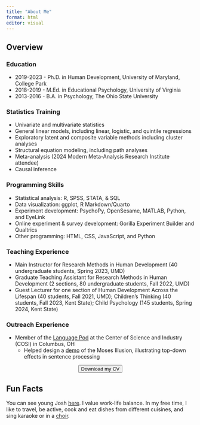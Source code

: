 ```yaml
---
title: "About Me"
format: html
editor: visual
---
```


## Overview

### Education

-   2019-2023 - Ph.D. in Human Development, University of Maryland, College Park
-   2018-2019 - M.Ed. in Educational Psychology, University of Virginia
-   2013-2016 - B.A. in Psychology, The Ohio State University

### Statistics Training

-   Univariate and multivariate statistics
-   General linear models, including linear, logistic, and quintile regressions
-   Exploratory latent and composite variable methods including cluster analyses
-   Structural equation modeling, including path analyses
-   Meta-analysis (2024 Modern Meta-Analysis Research Institute attendee)
-   Causal inference

### Programming Skills

-   Statistical analysis: R, SPSS, STATA, & SQL
-   Data visualization: ggplot, R Markdown/Quarto
-   Experiment development: PsychoPy, OpenSesame, MATLAB, Python, and EyeLink
-   Online experiment & survey development: Gorilla Experiment Builder and Qualtrics
-   Other programming: HTML, CSS, JavaScript, and Python

### Teaching Experience
- Main Instructor for Research Methods in Human Development (40 undergraduate students, Spring 2023, UMD)
- Graduate Teaching Assistant for Research Methods in Human Development (2 sections, 80 undergraduate students, Fall 2022, UMD)
- Guest Lecturer for one section of Human Development Across the Lifespan (40 students, Fall 2021, UMD); Children's Thinking (40 students, Fall 2023, Kent State); Child Psychology (145 students, Spring 2024, Kent State)

### Outreach Experience
- Member of the [Language Pod](https://u.osu.edu/thebln/language-pod/){target="_blank"} at the Center of Science and Industry (COSI) in Columbus, OH
  - Helped design a [demo](https://bpb-us-w2.wpmucdn.com/u.osu.edu/dist/4/44077/files/2017/03/TRICK-SENTENCES-DEMO-1mj2dhj.pdf){target="_blank"} of the Moses Illusion, illustrating top-down effects in sentence processing

<center><a href="CV-MedranoJ.pdf" target="_blank"><button type="button" class="btn btn-primary">Download my CV</button></a></center>

## Fun Facts

You can see young Josh [here](me-child.jpg). I value work-life balance. In my free time, I like to travel, be active, cook and eat dishes from different cuisines, and sing karaoke or in a [choir](https://www.youtube.com/watch?v=HhuiotKB43s).
